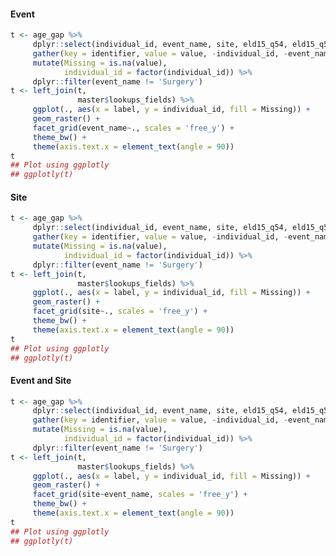 #### Event
```r
t <- age_gap %>%
     dplyr::select(individual_id, event_name, site, eld15_q54, eld15_q55, eld15_q56, eld15_q57, eld15_q58, eld15_q59, eld15_q60, eld15_q61, eld15_q62, eld15_q63, eld15_q64, eld15_q65, eld15_q66, eld15_q67, eld15_q68, mo_raw, mo_scale, wao_raw, wao_scale, wo_raw, wo_scale, mp_raw, mp_scale, boi_raw, boi_scale, js_scale, fs_scale) %>%
     gather(key = identifier, value = value, -individual_id, -event_name, -site) %>%
     mutate(Missing = is.na(value),
            individual_id = factor(individual_id)) %>%
     dplyr::filter(event_name != 'Surgery')
t <- left_join(t,
               master$lookups_fields) %>%
     ggplot(., aes(x = label, y = individual_id, fill = Missing)) +
     geom_raster() +
     facet_grid(event_name~., scales = 'free_y') +
     theme_bw() +
     theme(axis.text.x = element_text(angle = 90))
t
## Plot using ggplotly
## ggplotly(t)


```

#### Site
```r
t <- age_gap %>%
     dplyr::select(individual_id, event_name, site, eld15_q54, eld15_q55, eld15_q56, eld15_q57, eld15_q58, eld15_q59, eld15_q60, eld15_q61, eld15_q62, eld15_q63, eld15_q64, eld15_q65, eld15_q66, eld15_q67, eld15_q68, mo_raw, mo_scale, wao_raw, wao_scale, wo_raw, wo_scale, mp_raw, mp_scale, boi_raw, boi_scale, js_scale, fs_scale) %>%
     gather(key = identifier, value = value, -individual_id, -event_name, -site) %>%
     mutate(Missing = is.na(value),
            individual_id = factor(individual_id)) %>%
     dplyr::filter(event_name != 'Surgery')
t <- left_join(t,
               master$lookups_fields) %>%
     ggplot(., aes(x = label, y = individual_id, fill = Missing)) +
     geom_raster() +
     facet_grid(site~., scales = 'free_y') +
     theme_bw() +
     theme(axis.text.x = element_text(angle = 90))
t
## Plot using ggplotly
## ggplotly(t)


```


#### Event and Site
```r
t <- age_gap %>%
     dplyr::select(individual_id, event_name, site, eld15_q54, eld15_q55, eld15_q56, eld15_q57, eld15_q58, eld15_q59, eld15_q60, eld15_q61, eld15_q62, eld15_q63, eld15_q64, eld15_q65, eld15_q66, eld15_q67, eld15_q68, mo_raw, mo_scale, wao_raw, wao_scale, wo_raw, wo_scale, mp_raw, mp_scale, boi_raw, boi_scale, js_scale, fs_scale) %>%
     gather(key = identifier, value = value, -individual_id, -event_name, -site) %>%
     mutate(Missing = is.na(value),
            individual_id = factor(individual_id)) %>%
     dplyr::filter(event_name != 'Surgery')
t <- left_join(t,
               master$lookups_fields) %>%
     ggplot(., aes(x = label, y = individual_id, fill = Missing)) +
     geom_raster() +
     facet_grid(site~event_name, scales = 'free_y') +
     theme_bw() +
     theme(axis.text.x = element_text(angle = 90))
t
## Plot using ggplotly
## ggplotly(t)

```
